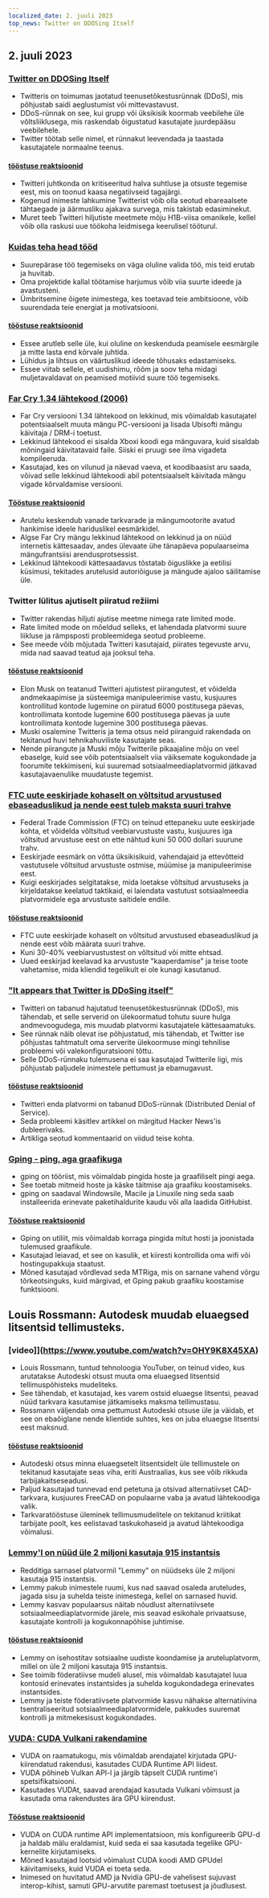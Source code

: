 ```yaml
---
localized_date: 2. juuli 2023
top_news: Twitter on DDOSing Itself
---
```




<CallToAction />

<Steps>

## 2. juuli 2023

### [Twitter on DDOSing Itself](https://sfba.social/@sysop408/110639435788921057)

- Twitteris on toimumas jaotatud teenusetõkestusrünnak (DDoS), mis põhjustab saidi aeglustumist või mittevastavust.
- DDoS-rünnak on see, kui grupp või üksikisik koormab veebilehe üle võltsliiklusega, mis raskendab õigustatud kasutajate juurdepääsu veebilehele.
- Twitter töötab selle nimel, et rünnakut leevendada ja taastada kasutajatele normaalne teenus.

#### [tööstuse reaktsioonid](http://news.ycombinator.com/item?id=36553236)

- Twitteri juhtkonda on kritiseeritud halva suhtluse ja otsuste tegemise eest, mis on toonud kaasa negatiivseid tagajärgi.
- Kogenud inimeste lahkumine Twitterist võib olla seotud ebareaalsete tähtaegade ja äärmusliku ajakava survega, mis takistab edasiminekut.
- Muret teeb Twitteri hiljutiste meetmete mõju H1B-viisa omanikele, kellel võib olla raskusi uue töökoha leidmisega keerulisel tööturul.

### [Kuidas teha head tööd](http://paulgraham.com/greatwork.html)

- Suurepärase töö tegemiseks on väga oluline valida töö, mis teid erutab ja huvitab.
- Oma projektide kallal töötamise harjumus võib viia suurte ideede ja avastusteni.
- Ümbritsemine õigete inimestega, kes toetavad teie ambitsioone, võib suurendada teie energiat ja motivatsiooni.

#### [tööstuse reaktsioonid](http://news.ycombinator.com/item?id=36550615)

- Essee arutleb selle üle, kui oluline on keskenduda peamisele eesmärgile ja mitte lasta end kõrvale juhtida.
- Lühidus ja lihtsus on väärtuslikud ideede tõhusaks edastamiseks.
- Essee viitab sellele, et uudishimu, rõõm ja soov teha midagi muljetavaldavat on peamised motiivid suure töö tegemiseks.

### [Far Cry 1.34 lähtekood (2006)](https://archive.org/details/far-cry-1.34-complete)

- Far Cry versiooni 1.34 lähtekood on lekkinud, mis võimaldab kasutajatel potentsiaalselt muuta mängu PC-versiooni ja lisada Ubisofti mängu käivitaja / DRM-i toetust.
- Lekkinud lähtekood ei sisalda Xboxi koodi ega mänguvara, kuid sisaldab mõningaid käivitatavaid faile. Siiski ei pruugi see ilma vigadeta kompileeruda.
- Kasutajad, kes on vilunud ja näevad vaeva, et koodibaasist aru saada, võivad selle lekkinud lähtekoodi abil potentsiaalselt käivitada mängu vigade kõrvaldamise versiooni.

#### [Tööstuse reaktsioonid](http://news.ycombinator.com/item?id=36547801)

- Arutelu keskendub vanade tarkvarade ja mängumootorite avatud hankimise ideele hariduslikel eesmärkidel.
- Algse Far Cry mängu lekkinud lähtekood on lekkinud ja on nüüd internetis kättesaadav, andes ülevaate ühe tänapäeva populaarseima mängufrantsiisi arendusprotsessist.
- Lekkinud lähtekoodi kättesaadavus tõstatab õiguslikke ja eetilisi küsimusi, tekitades arutelusid autoriõiguse ja mängude ajaloo säilitamise üle.

### Twitter lülitus ajutiselt piiratud režiimi

- Twitter rakendas hiljuti ajutise meetme nimega rate limited mode.
- Rate limited mode on mõeldud selleks, et lahendada platvormi suure liikluse ja rämpsposti probleemidega seotud probleeme.
- See meede võib mõjutada Twitteri kasutajaid, piirates tegevuste arvu, mida nad saavad teatud aja jooksul teha.

#### [tööstuse reaktsioonid](http://news.ycombinator.com/item?id=36552324)

- Elon Musk on teatanud Twitteri ajutistest piirangutest, et võidelda andmekaapimise ja süsteemiga manipuleerimise vastu, kusjuures kontrollitud kontode lugemine on piiratud 6000 postitusega päevas, kontrollimata kontode lugemine 600 postitusega päevas ja uute kontrollimata kontode lugemine 300 postitusega päevas.
- Muski osalemine Twitteris ja tema otsus neid piiranguid rakendada on tekitanud huvi tehnikahuviliste kasutajate seas.
- Nende piirangute ja Muski mõju Twitterile pikaajaline mõju on veel ebaselge, kuid see võib potentsiaalselt viia väiksemate kogukondade ja foorumite tekkimiseni, kui suuremad sotsiaalmeediaplatvormid jätkavad kasutajavaenulike muudatuste tegemist.

### [FTC uute eeskirjade kohaselt on võltsitud arvustused ebaseaduslikud ja nende eest tuleb maksta suuri trahve](https://www.washingtonpost.com/technology/2023/06/30/fake-reviews-online-ftc/)

- Federal Trade Commission (FTC) on teinud ettepaneku uute eeskirjade kohta, et võidelda võltsitud veebiarvustuste vastu, kusjuures iga võltsitud arvustuse eest on ette nähtud kuni 50 000 dollari suurune trahv.
- Eeskirjade eesmärk on võtta üksikisikuid, vahendajaid ja ettevõtteid vastutusele võltsitud arvustuste ostmise, müümise ja manipuleerimise eest.
- Kuigi eeskirjades selgitatakse, mida loetakse võltsitud arvustuseks ja kirjeldatakse keelatud taktikaid, ei laiendata vastutust sotsiaalmeedia platvormidele ega arvustuste saitidele endile.

#### [tööstuse reaktsioonid](http://news.ycombinator.com/item?id=36556228)

- FTC uute eeskirjade kohaselt on võltsitud arvustused ebaseaduslikud ja nende eest võib määrata suuri trahve.
- Kuni 30-40% veebiarvustustest on võltsitud või mitte ehtsad.
- Uued eeskirjad keelavad ka arvustuste "kaaperdamise" ja teise toote vahetamise, mida kliendid tegelikult ei ole kunagi kasutanud.

### ["It appears that Twitter is DDoSing itself"](https://sfba.social/@sysop408/110639474671754723)

- Twitteri on tabanud hajutatud teenusetõkestusrünnak (DDoS), mis tähendab, et selle serverid on ülekoormatud tohutu suure hulga andmevoogudega, mis muudab platvormi kasutajatele kättesaamatuks.
- See rünnak näib olevat ise põhjustatud, mis tähendab, et Twitter ise põhjustas tahtmatult oma serverite ülekoormuse mingi tehnilise probleemi või valekonfiguratsiooni tõttu.
- Selle DDoS-rünnaku tulemusena ei saa kasutajad Twitterile ligi, mis põhjustab paljudele inimestele pettumust ja ebamugavust.

#### [tööstuse reaktsioonid](http://news.ycombinator.com/item?id=36553762)

- Twitteri enda platvormi on tabanud DDoS-rünnak (Distributed Denial of Service).
- Seda probleemi käsitlev artikkel on märgitud Hacker News'is dubleerivaks.
- Artikliga seotud kommentaarid on viidud teise kohta.

### [Gping - ping, aga graafikuga](https://github.com/orf/gping)

- gping on tööriist, mis võimaldab pingida hoste ja graafiliselt pingi aega.
- See toetab mitmeid hoste ja käske täitmise aja graafiku koostamiseks.
- gping on saadaval Windowsile, Macile ja Linuxile ning seda saab installeerida erinevate paketihaldurite kaudu või alla laadida GitHubist.

#### [Tööstuse reaktsioonid](http://news.ycombinator.com/item?id=36548676)

- Gping on utiliit, mis võimaldab korraga pingida mitut hosti ja joonistada tulemused graafikule.
- Kasutajad leiavad, et see on kasulik, et kiiresti kontrollida oma wifi või hostingupakkuja staatust.
- Mõned kasutajad võrdlevad seda MTRiga, mis on sarnane vahend võrgu tõrkeotsinguks, kuid märgivad, et Gping pakub graafiku koostamise funktsiooni.

## Louis Rossmann: Autodesk muudab eluaegsed litsentsid tellimusteks.

### [video]](https://www.youtube.com/watch?v=OHY9K8X45XA)

- Louis Rossmann, tuntud tehnoloogia YouTuber, on teinud video, kus arutatakse Autodeski otsust muuta oma eluaegsed litsentsid tellimuspõhisteks mudeliteks.
- See tähendab, et kasutajad, kes varem ostsid eluaegse litsentsi, peavad nüüd tarkvara kasutamise jätkamiseks maksma tellimustasu.
- Rossmann väljendab oma pettumust Autodeski otsuse üle ja väidab, et see on ebaõiglane nende klientide suhtes, kes on juba eluaegse litsentsi eest maksnud.

#### [tööstuse reaktsioonid](http://news.ycombinator.com/item?id=36547864)

- Autodeski otsus minna eluaegsetelt litsentsidelt üle tellimustele on tekitanud kasutajate seas viha, eriti Austraalias, kus see võib rikkuda tarbijakaitseseadusi.
- Paljud kasutajad tunnevad end petetuna ja otsivad alternatiivset CAD-tarkvara, kusjuures FreeCAD on populaarne vaba ja avatud lähtekoodiga valik.
- Tarkvaratööstuse üleminek tellimusmudelitele on tekitanud kriitikat tarbijate poolt, kes eelistavad taskukohaseid ja avatud lähtekoodiga võimalusi.

### [Lemmy'l on nüüd üle 2 miljoni kasutaja 915 instantsis](https://lemmymap.feddit.de)

- Redditiga sarnasel platvormil "Lemmy" on nüüdseks üle 2 miljoni kasutaja 915 instantsis.
- Lemmy pakub inimestele ruumi, kus nad saavad osaleda aruteludes, jagada sisu ja suhelda teiste inimestega, kellel on sarnased huvid.
- Lemmy kasvav populaarsus näitab nõudlust alternatiivsete sotsiaalmeediaplatvormide järele, mis seavad esikohale privaatsuse, kasutajate kontrolli ja kogukonnapõhise juhtimise.

#### [tööstuse reaktsioonid](http://news.ycombinator.com/item?id=36546425)

- Lemmy on isehostitav sotsiaalne uudiste koondamise ja aruteluplatvorm, millel on üle 2 miljoni kasutaja 915 instantsis.
- See toimib föderatiivse mudeli alusel, mis võimaldab kasutajatel luua kontosid erinevates instantsides ja suhelda kogukondadega erinevates instantsides.
- Lemmy ja teiste föderatiivsete platvormide kasvu nähakse alternatiivina tsentraliseeritud sotsiaalmeediaplatvormidele, pakkudes suuremat kontrolli ja mitmekesisust kogukondades.

### [VUDA: CUDA Vulkani rakendamine](https://github.com/jgbit/vuda)

- VUDA on raamatukogu, mis võimaldab arendajatel kirjutada GPU-kiirendatud rakendusi, kasutades CUDA Runtime API liidest.
- VUDA põhineb Vulkan API-l ja järgib täpselt CUDA runtime'i spetsifikatsiooni.
- Kasutades VUDAt, saavad arendajad kasutada Vulkani võimsust ja kasutada oma rakendustes ära GPU kiirendust.

#### [Tööstuse reaktsioonid](http://news.ycombinator.com/item?id=36549637)

- VUDA on CUDA runtime API implementatsioon, mis konfigureerib GPU-d ja haldab mälu eraldamist, kuid seda ei saa kasutada tegelike GPU-kernelite kirjutamiseks.
- Mõned kasutajad lootsid võimalust CUDA koodi AMD GPUdel käivitamiseks, kuid VUDA ei toeta seda.
- Inimesed on huvitatud AMD ja Nvidia GPU-de vahelisest sujuvast interop-kihist, samuti GPU-arvutite paremast toetusest ja jõudlusest.

</Steps>
